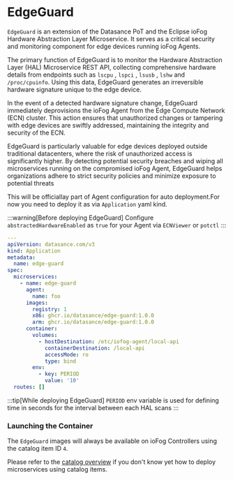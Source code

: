 # EdgeGuard

`EdgeGuard` is an extension of the Datasance PoT  and the Eclipse ioFog Hardware Abstraction Layer Microservice. It serves as a critical security and monitoring component for edge devices running ioFog Agents.

The primary function of EdgeGuard is to monitor the Hardware Abstraction Layer (HAL) Microservice REST API, collecting comprehensive hardware details from endpoints such as `lscpu` , `lspci` , `lsusb` , `lshw` and `/proc/cpuinfo`. Using this data, EdgeGuard generates an irreversible hardware signature unique to the edge device.

In the event of a detected hardware signature change, EdgeGuard immediately deprovisions the ioFog Agent from the Edge Compute Network (ECN) cluster. This action ensures that unauthorized changes or tampering with edge devices are swiftly addressed, maintaining the integrity and security of the ECN.

EdgeGuard is particularly valuable for edge devices deployed outside traditional datacenters, where the risk of unauthorized access is significantly higher. By detecting potential security breaches and wiping all microservices running on the compromised ioFog Agent, EdgeGuard helps organizations adhere to strict security policies and minimize exposure to potential threats


This will be officiallay part of Agent configuration for auto deployment.For now you need to deploy it as via `Application` yaml kind.

:::warning[Before deploying EdgeGuard]
Configure `abstractedHardwareEnabled` as `true` for your Agent via `ECNViewer` or `potctl`
:::


```yaml
---
apiVersion: datasance.com/v3
kind: Application
metadata:
  name: edge-guard
spec:
  microservices:
    - name: edge-guard
      agent:
        name: foo
      images:
        registry: 1
        x86: ghcr.io/datasance/edge-guard:1.0.0
        arm: ghcr.io/datasance/edge-guard:1.0.0
      container:
        volumes:
          - hostDestination: /etc/iofog-agent/local-api
            containerDestination: /local-api
            accessMode: ro
            type: bind
        env:
          - key: PERIOD
            value: '10'
  routes: []

```

:::tip[While deploying EdgeGuard]
`PERIOD` env variable is used for defining time in seconds for the interval between each HAL scans 
:::

### Launching the Container

The `EdgeGuard` images will always be available on ioFog Controllers using the catalog item ID `4`.

Please refer to the [catalog overview](../applications/microservice-registry-catalog) if you don't know yet how to deploy microservices using catalog items.


<EditPageAdmonition />
